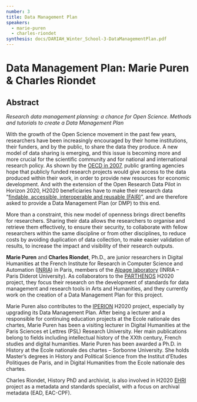 ```yaml
---
number: 3
title: Data Management Plan
speakers:
  - marie-puren
  - charles-riondet
synthesis: docs/DARIAH_Winter_School-3-DataManagementPlan.pdf
---
```


# Data Management Plan: Marie Puren &amp; Charles Riondet

## Abstract

_Research data management planning: a chance for Open Science. Methods and
tutorials to create a Data Management Plan_

With the growth of the Open Science movement in the past few years, researchers
have been increasingly encouraged by their home institutions, their funders, and
by the public, to share the data they produce. A new model of data sharing is
emerging, and this issue is becoming more and more crucial for the scientific
community and for national and international research policy. As shown by the
[OECD in 2007](http://www.oecd.org/science/sci-tech/38500813.pdf), public
granting agencies hope that publicly funded research projects would give access
to the data produced within their work, in order to provide new resources for
economic development. And with the extension of the Open Research Data Pilot in
Horizon 2020, H2020 beneficiaries have to make their research data
“[findable, accessible, interoperable and reusable (FAIR)](http://ec.europa.eu/research/participants/data/ref/h2020/grants_manual/hi/oa_pilot/h2020-hi-oa-data-mgt_en.pdf)”,
and are therefore asked to provide a Data Management Plan (or DMP) to this end.

More than a constraint, this new model of openness brings direct benefits for
researchers. Sharing their data allows the researchers to organise and retrieve
them effectively, to ensure their security, to collaborate with fellow
researchers within the same discipline or from other disciplines, to reduce
costs by avoiding duplication of data collection, to make easier validation of
results, to increase the impact and visibility of their research outputs.

<Link link="https://hal.inria.fr/hal-01416978" />

<Speakers>

**Marie Puren** and **Charles Riondet**, Ph.D., are junior researchers in
Digital Humanities at the French Institute for Research in Computer Science and
Automation ([INRIA](https://www.inria.fr/en)) in Paris, members of the
[Alpage laboratory](https://www.rocq.inria.fr/alpage-wiki/tiki-index.php?page=Accueil)
(INRIA – Paris Diderot University). As collaborators to the
[PARTHENOS](http://www.parthenos-project.eu/) H2020 project, they focus their
research on the development of standards for data management and research tools
in Arts and Humanities, and they currently work on the creation of a Data
Management Plan for this project.

<Speaker speaker="marie-puren">

Marie Puren also contributes to the [IPERION](http://www.iperionch.eu/) H2020
project, especially by upgrading its Data Management Plan. After being a
lecturer and a responsible for continuing education projects at the Ecole
nationale des chartes, Marie Puren has been a visiting lecturer in Digital
Humanities at the Paris Sciences et Lettres (PSL) Research University. Her main
publications belong to fields including intellectual history of the XXth
century, French studies and digital humanities. Marie Puren has been awarded a
Ph.D. in History at the Ecole nationale des chartes – Sorbonne University. She
holds Master’s degrees in History and Political Science from the Institut
d’Etudes Politiques de Paris, and in Digital Humanities from the Ecole nationale
des chartes.

</Speaker>

<Speaker speaker="charles-riondet">

Charles Riondet, History PhD and archivist, is also involved in H2020
[EHRI](https://ehri-project.eu/) project as a metadata and standards specialist,
with a focus on archival metadata (EAD, EAC-CPF).

</Speaker>

</Speakers>
